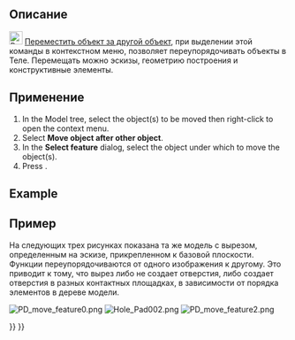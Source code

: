 <languages/>

<div class="mw-translate-fuzzy">
{{Docnav/ru
|[[PartDesign_MoveFeature/ru|Перемещение объекта в другое тело]]
|
|[[PartDesign_Workbench/ru|PartDesign]]
|IconL=PartDesign_MoveFeature.svg
|IconR=
|IconC=Workbench_PartDesign.svg
}}
</div>

<div class="mw-translate-fuzzy">
{{GuiCommand/ru
|Name=PartDesign MoveFeatureInTree
|Name/ru=PartDesign MoveFeatureInTree
|Empty=1
|MenuLocation=Контекстное меню → Поместить объект позади другого объекта
|Workbenches=[[PartDesign_Workbench/ru|PartDesign]]
|Version=0.17
|SeeAlso=[[PartDesign_MoveTip/ru|Set tip]], [[PartDesign_MoveFeature/ru|Перемещение объекта в другое тело]]
}}
</div>

<span id="Description"></span>
==Описание==

[[File:PartDesign_MoveFeatureInTree.svg|24px]] [[PartDesign_MoveFeatureInTree/ru|Переместить объект за другой объект]], при выделении этой команды в контекстном меню, позволяет переупорядочивать объекты в Теле. Перемещать можно эскизы, геометрию построения и конструктивные элементы.

<span id="Usage"></span>
==Применение==

# In the Model tree, select the object(s) to be moved then right-click to open the context menu.
# Select '''Move object after other object'''.
# In the '''Select feature''' dialog, select the object under which to move the object(s).
# Press {{Button|OK}}.

==Example==

<div class="mw-translate-fuzzy">
== Пример ==
На следующих трех рисунках показана та же модель с вырезом, определенным на эскизе, прикрепленном к базовой плоскости. Функции переупорядочиваются от одного изображения к другому. Это приводит к тому, что вырез либо не создает отверстия, либо создает отверстия в разных контактных площадках, в зависимости от порядка элементов в дереве модели.
</div>

[[File:PD_move_feature0.png|none]]
[[File:Hole_Pad002.png|none]]
[[File:PD_move_feature2.png|none]]


<div class="mw-translate-fuzzy">
{{Docnav/ru
|[[PartDesign_MoveFeature/ru|Перенести объект в другое тело]]
|
|[[PartDesign_Workbench/ru|PartDesign]]
|IconL=PartDesign_MoveFeature.svg
|IconR=
|IconC=Workbench_PartDesign.svg
}}
</div>

{{PartDesign Tools navi{{#translation:}}}}
{{Userdocnavi{{#translation:}}}}